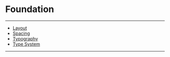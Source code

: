 
<Meta title="Foundations/Introduction" />

<div className="row start-align col-lg-12 col-md-12 col-sm-12 py-16">
  <h1 className="row start-align col-lg-12 col-md-12 col-sm-12" id="baseline">Foundation</h1>
</div>

---
* [Layout](/story/foundations-layout--page)
* [Spacing](/story/foundations-spacing--page)
* [Typography](/story/foundations-typography--page)
* [Type System](/story/foundations-type-system--page)
---